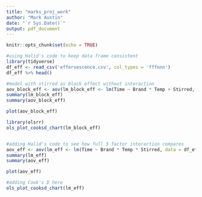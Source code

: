 ```yaml
---
title: "marks_proj_work"
author: "Mark Austin"
date: "`r Sys.Date()`"
output: pdf_document
---
```


```r
knitr::opts_chunk$set(echo = TRUE)
```


```r
#using Halid's code to keep data frame consistent
library(tidyverse)
df_eff <- read_csv('effervescence.csv', col_types = 'fffnnn')
df_eff %>% head()

#model with stirred as block effect without interaction 
aov_block_eff <- aov(lm_block_eff <- lm(Time ~ Brand * Temp + Stirred, data = df_eff))
summary(lm_block_eff)
summary(aov_block_eff)

plot(aov_block_eff)

library(olsrr)
ols_plot_cooksd_chart(lm_block_eff)


#adding Halid's code to see how full 3 factor interaction compares
aov_eff <- aov(lm_eff <- lm(Time ~ Brand * Temp * Stirred, data = df_eff))
summary(lm_eff)
summary(aov_eff)

plot(aov_eff)

#adding Cook's D here
ols_plot_cooksd_chart(lm_eff)

```


